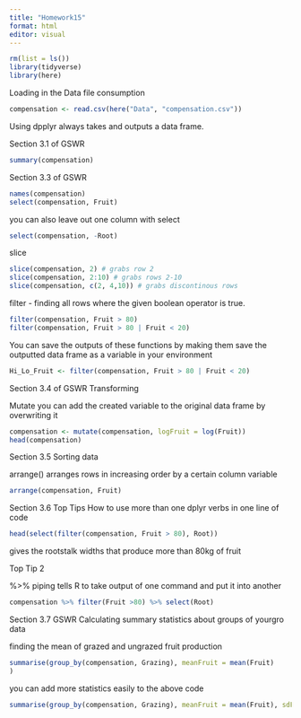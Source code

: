 ```yaml
---
title: "Homework15"
format: html
editor: visual
---
```


```r
rm(list = ls())
library(tidyverse)
library(here)
```

Loading in the Data file consumption

```r
compensation <- read.csv(here("Data", "compensation.csv"))
```

Using dpplyr always takes and outputs a data frame.

Section 3.1 of GSWR

```r
summary(compensation)
```

Section 3.3 of GSWR

```r
names(compensation)
select(compensation, Fruit)
```

you can also leave out one column with select

```r
select(compensation, -Root)
```

slice

```r
slice(compensation, 2) # grabs row 2 
slice(compensation, 2:10) # grabs rows 2-10
slice(compensation, c(2, 4,10)) # grabs discontinous rows
```

filter - finding all rows where the given boolean operator is true.

```r
filter(compensation, Fruit > 80)
filter(compensation, Fruit > 80 | Fruit < 20)
```

You can save the outputs of these functions by making them save the outputted data frame as a variable in your environment

```r
Hi_Lo_Fruit <- filter(compensation, Fruit > 80 | Fruit < 20)
```

Section 3.4 of GSWR Transforming

Mutate you can add the created variable to the original data frame by overwriting it

```r
compensation <- mutate(compensation, logFruit = log(Fruit))
head(compensation)
```

Section 3.5 Sorting data

arrange() arranges rows in increasing order by a certain column variable

```r
arrange(compensation, Fruit) 
```

Section 3.6 Top Tips How to use more than one dplyr verbs in one line of code

```r
head(select(filter(compensation, Fruit > 80), Root))
```

gives the rootstalk widths that produce more than 80kg of fruit

Top Tip 2

%\>% piping tells R to take output of one command and put it into another

```r
compensation %>% filter(Fruit >80) %>% select(Root)
```

Section 3.7 GSWR Calculating summary statistics about groups of yourgro data

finding the mean of grazed and ungrazed fruit production

```r
summarise(group_by(compensation, Grazing), meanFruit = mean(Fruit)
)
```

you can add more statistics easily to the above code

```r
summarise(group_by(compensation, Grazing), meanFruit = mean(Fruit), sdFruit = sd(Fruit))
```
